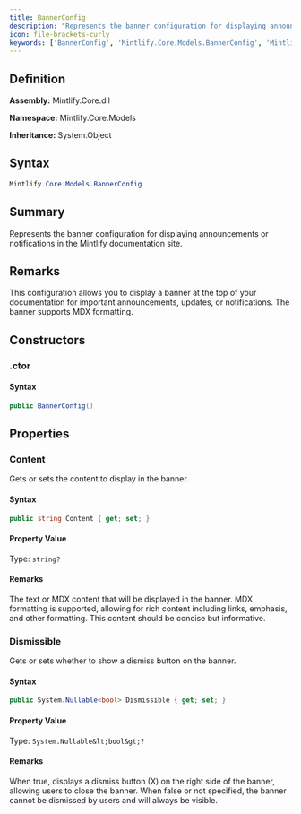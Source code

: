 ```yaml
---
title: BannerConfig
description: "Represents the banner configuration for displaying announcements or notifications in the Mintlify documentation site."
icon: file-brackets-curly
keywords: ['BannerConfig', 'Mintlify.Core.Models.BannerConfig', 'Mintlify.Core.Models', 'class', 'System.Object']
---
```


## Definition

**Assembly:** Mintlify.Core.dll

**Namespace:** Mintlify.Core.Models

**Inheritance:** System.Object

## Syntax

```csharp
Mintlify.Core.Models.BannerConfig
```

## Summary

Represents the banner configuration for displaying announcements or notifications in the Mintlify documentation site.

## Remarks

This configuration allows you to display a banner at the top of your documentation
            for important announcements, updates, or notifications. The banner supports MDX formatting.

## Constructors

### .ctor

#### Syntax

```csharp
public BannerConfig()
```

## Properties

### Content

Gets or sets the content to display in the banner.

#### Syntax

```csharp
public string Content { get; set; }
```

#### Property Value

Type: `string?`

#### Remarks

The text or MDX content that will be displayed in the banner. MDX formatting
            is supported, allowing for rich content including links, emphasis, and other
            formatting. This content should be concise but informative.

### Dismissible

Gets or sets whether to show a dismiss button on the banner.

#### Syntax

```csharp
public System.Nullable<bool> Dismissible { get; set; }
```

#### Property Value

Type: `System.Nullable&lt;bool&gt;?`

#### Remarks

When true, displays a dismiss button (X) on the right side of the banner,
            allowing users to close the banner. When false or not specified, the banner
            cannot be dismissed by users and will always be visible.

